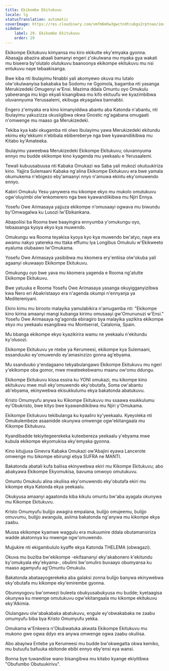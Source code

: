 ```yaml
---
title: Ekikombe Ekitukuvu
locale: lg
statusTranslation: automatic
coverImage: https://res.cloudinary.com/xmfm6mhw3gwctndtcubgx2rptnae/image/upload/v1741354419/small_cover_la_gran_rebelion_28716e29d2.webp
sidebar:
    label: 29. Ekikombe Ekitukuvu
    order: 29
---
```

Ekikompe Ekitukuvu kimyansa mu kiro ekikutte eky'emyaka gyonna. Abasajja abazira abaali bamanyi engeri z'okulwana mu myaka gya wakati mu biseera by'olutalo olutukuvu baanoonya ekikompe ekitukuvu mu nsi entukuvu naye tebaakisanga.

Bwe kiba nti Ibulayimu Nnabbi yali akomyewo okuva mu lutalo olw'okulwanyisa bakabaka ba Sodomu ne Ggomola, bagamba nti yasanga Merukizedeki Omugenyi w'Ensi. Mazima ddala Omuntu oyo Omukulu yabeeranga mu kigo ekyali kisangibwa mu kifo ekituufu we kyazimbibwa oluvannyuma Yerusaalemi, ekibuga ekyagalwa bannabbi.

Engero z'emyaka era kino kimanyiddwa abantu aba Katonda n'abantu, nti Ibulayimu yakuzizza okusiigibwa okwa Gnostic ng'agabana omugaati n'omwenge mu maaso ga Merukizedeki.

Tekiba kya kabi okugamba nti olwo Ibulayimu yawa Merukizedeki ekitundu ekimu eky'ekkumi n'ebibala ebibereberye nga bwe kyawandiikibwa mu Kitabo ky'Amateeka.

Ibulayimu yaweebwa Merukizedeki Ekikompe Ekitukuvu; oluvannyuma ennyo mu budde ekikompe kino kyagenda mu yeekaalu e Yerusaalemi.

Tewali kubuusabuusa nti Kabaka Omukazi wa Saba yali mukozi okutuukiriza kino. Yajjira Sulemaani Kabaka ng'alina Ekikompe Ekitukuvu era bwe yamala okumukema n'ebigezo eby'amaanyi nnyo n'amuwa ekintu eky'omuwendo ennyo.

Kabiri Omukulu Yesu yanywera mu kikompe ekyo mu mukolo omutukuvu ogw'oluyimbi olw'enkomerero nga bwe kyawandiikibwa mu Njiri Ennya.

Yosefu Owe Arimasaya yajjuza ekikompe n'omusaayi ogwava mu biwundu by'Omwagalwa ku Lusozi lw'Ebikankana.

Abapoliisi ba Rooma bwe baayingira ennyumba y'omukungu oyo, tebaasanga kyoya ekyo kya muwendo.

Omukungu wa Rooma teyakisa kyoya kyo kya muwendo bw'atyo, naye era awamu nakyo yatereka mu ttaka effumu lya Longibus Omukulu w'Ekikweeto eyaluma olubaawo lw'Omukama.

Yosefu Owe Arimasaya yasibibwa mu kkomera ery'entiisa olw'okuba yali agaanyi okuwaayo Ekikompe Ekitukuvu.

Omukungu oyo bwe yava mu kkomera yagenda e Rooma ng'atutte Ekikompe Ekitukuvu.

Bwe yatuuka e Rooma Yosefu Owe Arimasaya yasanga okuyigganyizibwa kwa Nero eri Abakristaayo era n'agenda okumpi n'ennyanja ya Meditereniyani.

Ekiro kimu mu birooto malayika yamulabikira n'amugamba nti: "Ekikompe kino kirina amaanyi mangi kubanga kirimu omusaayi gw'Omununuzi w'Ensi." Yosefu Owe Arimasaya ng'agonda ebiragiro bya malayika yazikira ekikompe ekyo mu yeekaalu esangibwa mu Montserrat, Catalonia, Spain.

Mu bbanga ekikompe ekyo kyazikirira wamu ne yeekaalu n'ekitundu ky'olusozi.

Ekikompe Ekitukuvu ye ntebe ya Kerumeesi, ekikompe kya Sulemaani, essanduuko ey'omuwendo ey'amasinzizo gonna ag'ebyama.

Mu ssanduuko y'endagaano tekyabulangawo Ekikompe Ekitukuvu mu ngeri y'ekikompe oba gomor, mwe mwateekebwamu maanu ow'omu ddungu.

Ekikompe Ekitukuvu kissa essira ku YONI omukazi, mu kikompe kino ekitukuvu mwe muli eky'omuwendo eky'obutafa, Soma ow'abantu ab'ebyama, ekinywebwa ekisukkulumu ekya bakatonda abatukuvu.

Kristo Omumyufu anywa ku Kikompe Ekitukuvu mu ssaawa esukkulumu ey'Obukristo, bwe kityo bwe kyawandiikibwa mu Njiri y'Omukama.

Ekikompe Ekitukuvu tekibulanga ku kyaaliro ky'yeekaalu. Kyeyoleka nti Omukulembeze asaanidde okunywa omwenge ogw'ekitangaala mu Kikompe Ekitukuvu.

Kyandibadde tekiyitegeerekeka kuteebereza yeekaalu y'ebyama mwe kubula ekikompe ekyomukisa eky'emyaka gyonna.

Kino kitujjusa Ginevra Kabaka Omukazi ow'Abajini eyawa Lancerote omwenge mu bikompe ebirungi ebya SUFRA ne MANTI.

Bakatonda abatali kufa baliisa ekinywebwa ekiri mu Kikompe Ekitukuvu; abo abakyawa Ekikompe Ekyomukisa, bavuma omwoyo omutukuvu.

Omuntu Omukulu alina okuliisa eky'omuwendo eky'obutafa ekiri mu kikompe ekya Katonda ekya yeekaalu.

Okukyusa amaanyi agaatonda kiba kikulu omuntu bw'aba ayagala okunywa mu Kikompe Ekitukuvu.

Kristo Omumyufu bulijjo awagira empalana, bulijjo omujeemu, bulijjo omuvumu, bulijjo awangula, asiima bakatonda ng'anywa mu kikompe ekya zaabu.

Mussa ekikompe kyamwe waggulu era mukuumire ddala obutamansiriza wadde akatonnya ku mwenge ogw'omuwendo.

Mujjukire nti ekigambululo kyaffe ekya Katonda THELEMA (obwagazi).

Okuva mu buziba bw'ekikompe -ekifaananyi eky'akabonero k'ekitundu ky'omukyala eky'ekyama-, obulimi bw'omuliro buvaayo obumyansa ku maaso agamyufu ag'Omuntu Omukulu.

Bakatonda abataayogerekeka aba galaksi zonna bulijjo banywa ekinywebwa eky'obutafa mu kikompe eky'emirembe gyonna.

Obunnyogovu bw'omwezi buleeta obukyusabukyusa mu budde; kyetaagisa okunywa ku mwenge omutukuvu ogw'ekitangaala mu kikompe ekitukuvu eky'Alkimia.

Olulangavu olw'abakabaka abatukuvu, engule ey'obwakabaka ne zaabu omumyufu biba bya Kristo Omumyufu yekka.

Omukama w'Enkeera n'Okubwatuka akwata Ekikompe Ekitukuvu mu mukono gwe ogwa ddyo era anywa omwenge ogwa zaabu okuliisa.

Abo abayiwa Entebe ya Kerumeesi mu budde bw'okwegatta okwa kemiko, mu butuufu bafuuka ebitonde ebibi ennyo eby'ensi eya wansi.

Bonna bye tuwandiise wano bisangibwa mu kitabo kyange ekiyitibwa "Obufumbo Obutuukirivu".

